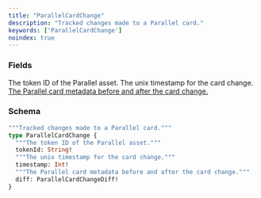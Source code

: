 ```yaml
---
title: "ParallelCardChange"
description: "Tracked changes made to a Parallel card."
keywords: ['ParallelCardChange']
noindex: true
---
```


### Fields

<ResponseField name="tokenId" type="String!" required>
  The token ID of the Parallel asset.
</ResponseField>

<ResponseField name="timestamp" type="Int!" required>
  The unix timestamp for the card change.
</ResponseField>

<a href="/api-reference/types/parallelcardchangediff">
  <ResponseField name="diff" type="ParallelCardChangeDiff!" required>
    The Parallel card metadata before and after the card change.
  </ResponseField>
</a>

### Schema


```graphql 
"""Tracked changes made to a Parallel card."""
type ParallelCardChange {
  """The token ID of the Parallel asset."""
  tokenId: String!
  """The unix timestamp for the card change."""
  timestamp: Int!
  """The Parallel card metadata before and after the card change."""
  diff: ParallelCardChangeDiff!
}
```
